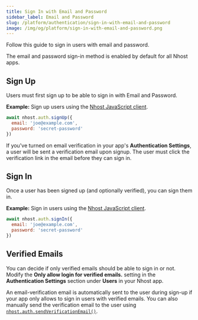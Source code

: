 ```yaml
---
title: Sign In with Email and Password
sidebar_label: Email and Password
slug: /platform/authentication/sign-in-with-email-and-password
image: /img/og/platform/sign-in-with-email-and-password.png
---
```


Follow this guide to sign in users with email and password.

The email and password sign-in method is enabled by default for all Nhost apps.

## Sign Up

Users must first sign up to be able to sign in with Email and Password.

**Example:** Sign up users using the [Nhost JavaScript client](/reference/javascript).

```js
await nhost.auth.signUp({
  email: 'joe@example.com',
  password: 'secret-password'
})
```

If you've turned on email verification in your app's **Authentication Settings**, a user will be sent a verification email upon signup. The user must click the verification link in the email before they can sign in.

## Sign In

Once a user has been signed up (and optionally verified), you can sign them in.

**Example:** Sign in users using the [Nhost JavaScript client](/reference/javascript).

```js
await nhost.auth.signIn({
  email: 'joe@example.com',
  password: 'secret-password'
})
```

## Verified Emails

You can decide if only verified emails should be able to sign in or not. Modify the **Only allow login for verified emails.** setting in the **Authentication Settings** section under **Users** in your Nhost app.

An email-verification email is automatically sent to the user during sign-up if your app only allows to sign in users with verified emails. You can also manually send the verification email to the user using [`nhost.auth.sendVerificationEmail()`](/reference/javascript/auth/send-verification-email).
